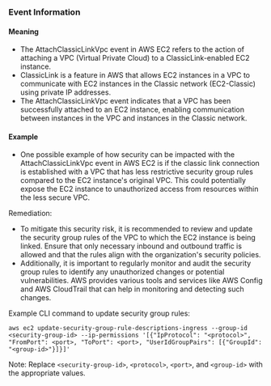 
### Event Information

#### Meaning

- The AttachClassicLinkVpc event in AWS EC2 refers to the action of attaching a VPC (Virtual Private Cloud) to a ClassicLink-enabled EC2 instance.
- ClassicLink is a feature in AWS that allows EC2 instances in a VPC to communicate with EC2 instances in the Classic network (EC2-Classic) using private IP addresses.
- The AttachClassicLinkVpc event indicates that a VPC has been successfully attached to an EC2 instance, enabling communication between instances in the VPC and instances in the Classic network.

#### Example

- One possible example of how security can be impacted with the AttachClassicLinkVpc event in AWS EC2 is if the classic link connection is established with a VPC that has less restrictive security group rules compared to the EC2 instance's original VPC. This could potentially expose the EC2 instance to unauthorized access from resources within the less secure VPC.

Remediation:
- To mitigate this security risk, it is recommended to review and update the security group rules of the VPC to which the EC2 instance is being linked. Ensure that only necessary inbound and outbound traffic is allowed and that the rules align with the organization's security policies.
- Additionally, it is important to regularly monitor and audit the security group rules to identify any unauthorized changes or potential vulnerabilities. AWS provides various tools and services like AWS Config and AWS CloudTrail that can help in monitoring and detecting such changes.

Example CLI command to update security group rules:
```
aws ec2 update-security-group-rule-descriptions-ingress --group-id <security-group-id> --ip-permissions '[{"IpProtocol": "<protocol>", "FromPort": <port>, "ToPort": <port>, "UserIdGroupPairs": [{"GroupId": "<group-id>"}]}]'
```

Note: Replace `<security-group-id>`, `<protocol>`, `<port>`, and `<group-id>` with the appropriate values.

